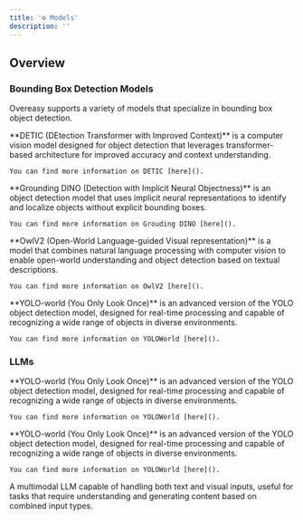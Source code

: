 ```yaml
---
title: '⚙️ Models'
description: ''
---
```


## Overview
### Bounding Box Detection Models

Overeasy supports a variety of models that specialize in bounding box object detection.

<ParamField path="DETIC()">
    **DETIC (DEtection Transformer with Improved Context)** is a computer vision model designed for object detection that leverages transformer-based architecture for improved accuracy and context understanding.

    You can find more information on DETIC [here]().
</ParamField>

<ParamField path="GroundingDINO()">
    **Grounding DINO (Detection with Implicit Neural Objectness)** is an object detection model that uses implicit neural representations to identify and localize objects without explicit bounding boxes.

    You can find more information on Grouding DINO [here]().
</ParamField>

<ParamField path="OwlV2()">
    **OwlV2 (Open-World Language-guided Visual representation)** is a model that combines natural language processing with computer vision to enable open-world understanding and object detection based on textual descriptions.

    You can find more information on OwlV2 [here]().
</ParamField>

<ParamField path="YOLOWorld()">
    **YOLO-world (You Only Look Once)** is an advanced version of the YOLO object detection model, designed for real-time processing and capable of recognizing a wide range of objects in diverse environments.

    You can find more information on YOLOWorld [here]().
</ParamField>

### LLMs

<ParamField path="GPT4V()">
    **YOLO-world (You Only Look Once)** is an advanced version of the YOLO object detection model, designed for real-time processing and capable of recognizing a wide range of objects in diverse environments.

    You can find more information on YOLOWorld [here]().
</ParamField>

<ParamField path="QwenVL()">
    **YOLO-world (You Only Look Once)** is an advanced version of the YOLO object detection model, designed for real-time processing and capable of recognizing a wide range of objects in diverse environments.

    You can find more information on YOLOWorld [here]().
</ParamField>


A multimodal LLM capable of handling both text and visual inputs, useful for tasks that require understanding and generating content based on combined input types.